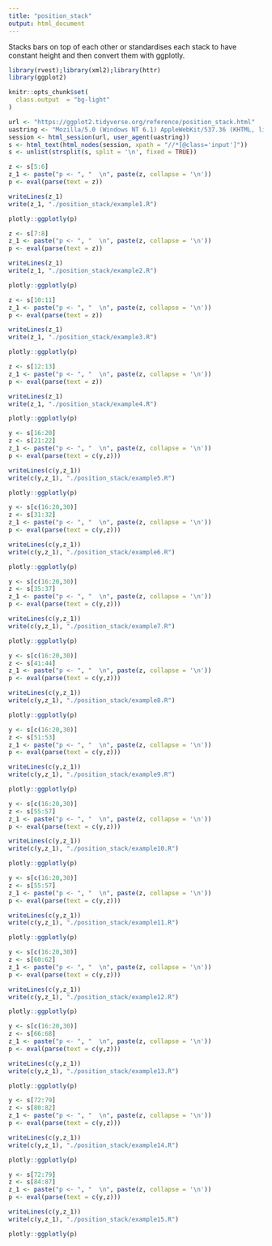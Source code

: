 ```yaml
---
title: "position_stack"
output: html_document
---
```


Stacks bars on top of each other or standardises each stack to have constant height and then convert them with ggplotly.

```r
library(rvest);library(xml2);library(httr)
library(ggplot2)

knitr::opts_chunk$set(
  class.output  = "bg-light"
)
```

```r
url <- "https://ggplot2.tidyverse.org/reference/position_stack.html"
uastring <- "Mozilla/5.0 (Windows NT 6.1) AppleWebKit/537.36 (KHTML, like Gecko) Chrome/88.0.4324.190 Safari/537.36"
session <- html_session(url, user_agent(uastring))
s <- html_text(html_nodes(session, xpath = "//*[@class='input']"))
s <- unlist(strsplit(s, split = '\n', fixed = TRUE))
```

```r
z <- s[5:6]
z_1 <- paste("p <- ", "  \n", paste(z, collapse = '\n'))
p <- eval(parse(text = z))
```

```r
writeLines(z_1)
write(z_1, "./position_stack/example1.R")
```

```r
plotly::ggplotly(p)
```

```r
z <- s[7:8]
z_1 <- paste("p <- ", "  \n", paste(z, collapse = '\n'))
p <- eval(parse(text = z))
```

```r
writeLines(z_1)
write(z_1, "./position_stack/example2.R")
```

```r
plotly::ggplotly(p)
```

```r
z <- s[10:11]
z_1 <- paste("p <- ", "  \n", paste(z, collapse = '\n'))
p <- eval(parse(text = z))
```

```r
writeLines(z_1)
write(z_1, "./position_stack/example3.R")
```

```r
plotly::ggplotly(p)
```

```r
z <- s[12:13]
z_1 <- paste("p <- ", "  \n", paste(z, collapse = '\n'))
p <- eval(parse(text = z))
```

```r
writeLines(z_1)
write(z_1, "./position_stack/example4.R")
```

```r
plotly::ggplotly(p)
```

```r
y <- s[16:20]
z <- s[21:22]
z_1 <- paste("p <- ", "  \n", paste(z, collapse = '\n'))
p <- eval(parse(text = c(y,z)))
```

```r
writeLines(c(y,z_1))
write(c(y,z_1), "./position_stack/example5.R")
```

```r
plotly::ggplotly(p)
```

```r
y <- s[c(16:20,30)]
z <- s[31:32]
z_1 <- paste("p <- ", "  \n", paste(z, collapse = '\n'))
p <- eval(parse(text = c(y,z)))
```

```r
writeLines(c(y,z_1))
write(c(y,z_1), "./position_stack/example6.R")
```

```r
plotly::ggplotly(p)
```

```r
y <- s[c(16:20,30)]
z <- s[35:37]
z_1 <- paste("p <- ", "  \n", paste(z, collapse = '\n'))
p <- eval(parse(text = c(y,z)))
```

```r
writeLines(c(y,z_1))
write(c(y,z_1), "./position_stack/example7.R")
```

```r
plotly::ggplotly(p)
```

```r
y <- s[c(16:20,30)]
z <- s[41:44]
z_1 <- paste("p <- ", "  \n", paste(z, collapse = '\n'))
p <- eval(parse(text = c(y,z)))
```

```r
writeLines(c(y,z_1))
write(c(y,z_1), "./position_stack/example8.R")
```

```r
plotly::ggplotly(p)
```

```r
y <- s[c(16:20,30)]
z <- s[51:53]
z_1 <- paste("p <- ", "  \n", paste(z, collapse = '\n'))
p <- eval(parse(text = c(y,z)))
```

```r
writeLines(c(y,z_1))
write(c(y,z_1), "./position_stack/example9.R")
```

```r
plotly::ggplotly(p)
```

```r
y <- s[c(16:20,30)]
z <- s[55:57]
z_1 <- paste("p <- ", "  \n", paste(z, collapse = '\n'))
p <- eval(parse(text = c(y,z)))
```

```r
writeLines(c(y,z_1))
write(c(y,z_1), "./position_stack/example10.R")
```

```r
plotly::ggplotly(p)
```

```r
y <- s[c(16:20,30)]
z <- s[55:57]
z_1 <- paste("p <- ", "  \n", paste(z, collapse = '\n'))
p <- eval(parse(text = c(y,z)))
```

```r
writeLines(c(y,z_1))
write(c(y,z_1), "./position_stack/example11.R")
```

```r
plotly::ggplotly(p)
```

```r
y <- s[c(16:20,30)]
z <- s[60:62]
z_1 <- paste("p <- ", "  \n", paste(z, collapse = '\n'))
p <- eval(parse(text = c(y,z)))
```

```r
writeLines(c(y,z_1))
write(c(y,z_1), "./position_stack/example12.R")
```

```r
plotly::ggplotly(p)
```

```r
y <- s[c(16:20,30)]
z <- s[66:68]
z_1 <- paste("p <- ", "  \n", paste(z, collapse = '\n'))
p <- eval(parse(text = c(y,z)))
```

```r
writeLines(c(y,z_1))
write(c(y,z_1), "./position_stack/example13.R")
```

```r
plotly::ggplotly(p)
```

```r
y <- s[72:79]
z <- s[80:82]
z_1 <- paste("p <- ", "  \n", paste(z, collapse = '\n'))
p <- eval(parse(text = c(y,z)))
```

```r
writeLines(c(y,z_1))
write(c(y,z_1), "./position_stack/example14.R")
```

```r
plotly::ggplotly(p)
```

```r
y <- s[72:79]
z <- s[84:87]
z_1 <- paste("p <- ", "  \n", paste(z, collapse = '\n'))
p <- eval(parse(text = c(y,z)))
```

```r
writeLines(c(y,z_1))
write(c(y,z_1), "./position_stack/example15.R")
```

```r
plotly::ggplotly(p)
```


